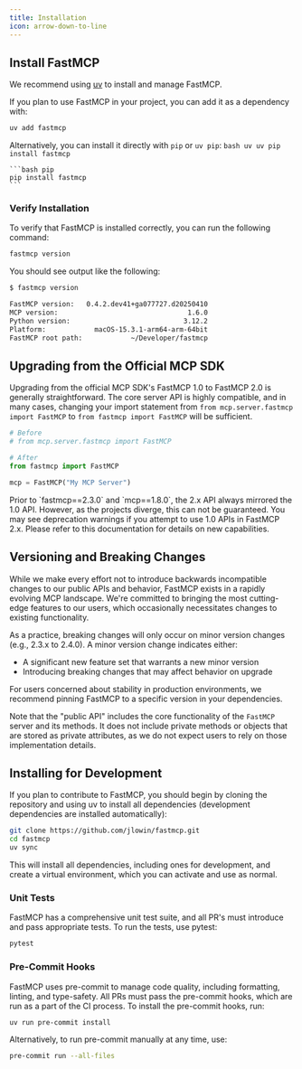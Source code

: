 ```yaml
---
title: Installation
icon: arrow-down-to-line
---
```

## Install FastMCP

We recommend using [uv](https://docs.astral.sh/uv/getting-started/installation/) to install and manage FastMCP.

If you plan to use FastMCP in your project, you can add it as a dependency with:

```bash
uv add fastmcp
```

Alternatively, you can install it directly with `pip` or `uv pip`:
<CodeGroup>
    ```bash uv
    uv pip install fastmcp
    ```

    ```bash pip
    pip install fastmcp
    ```
</CodeGroup>

### Verify Installation

To verify that FastMCP is installed correctly, you can run the following command:

```bash
fastmcp version
```

You should see output like the following:

```bash
$ fastmcp version

FastMCP version:   0.4.2.dev41+ga077727.d20250410
MCP version:                                1.6.0
Python version:                            3.12.2
Platform:            macOS-15.3.1-arm64-arm-64bit
FastMCP root path:            ~/Developer/fastmcp
```
## Upgrading from the Official MCP SDK

Upgrading from the official MCP SDK's FastMCP 1.0 to FastMCP 2.0 is generally straightforward. The core server API is highly compatible, and in many cases, changing your import statement from `from mcp.server.fastmcp import FastMCP` to `from fastmcp import FastMCP` will be sufficient. 


```python {1-5}
# Before
# from mcp.server.fastmcp import FastMCP

# After
from fastmcp import FastMCP

mcp = FastMCP("My MCP Server")
```
<Warning>
Prior to `fastmcp==2.3.0` and `mcp==1.8.0`, the 2.x API always mirrored the 1.0 API. However, as the projects diverge, this can not be guaranteed. You may see deprecation warnings if you attempt to use 1.0 APIs in FastMCP 2.x. Please refer to this documentation for details on new capabilities.
</Warning>

## Versioning and Breaking Changes

While we make every effort not to introduce backwards incompatible changes to our public APIs and behavior, FastMCP exists in a rapidly evolving MCP landscape. We're committed to bringing the most cutting-edge features to our users, which occasionally necessitates changes to existing functionality.

As a practice, breaking changes will only occur on minor version changes (e.g., 2.3.x to 2.4.0). A minor version change indicates either:
- A significant new feature set that warrants a new minor version
- Introducing breaking changes that may affect behavior on upgrade

For users concerned about stability in production environments, we recommend pinning FastMCP to a specific version in your dependencies.

Note that the "public API" includes the core functionality of the `FastMCP` server and its methods. It does not include private methods or objects that are stored as private attributes, as we do not expect users to rely on those implementation details.

## Installing for Development

If you plan to contribute to FastMCP, you should begin by cloning the repository and using uv to install all dependencies (development dependencies are installed automatically):

```bash
git clone https://github.com/jlowin/fastmcp.git
cd fastmcp
uv sync
```

This will install all dependencies, including ones for development, and create a virtual environment, which you can activate and use as normal.

### Unit Tests

FastMCP has a comprehensive unit test suite, and all PR's must introduce and pass appropriate tests. To run the tests, use pytest:

```bash
pytest
```

### Pre-Commit Hooks

FastMCP uses pre-commit to manage code quality, including formatting, linting, and type-safety. All PRs must pass the pre-commit hooks, which are run as a part of the CI process. To install the pre-commit hooks, run:

```bash
uv run pre-commit install
```

Alternatively, to run pre-commit manually at any time, use:

```bash
pre-commit run --all-files
```
